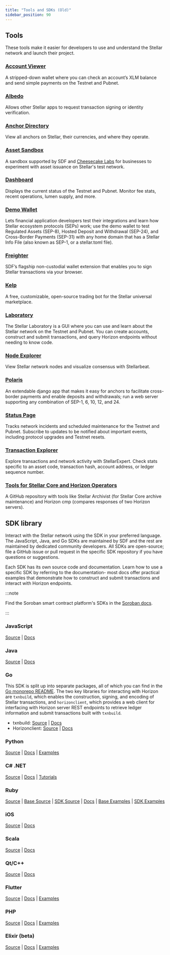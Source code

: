 ```yaml
---
title: "Tools and SDKs (Old)"
sidebar_position: 90
---
```


## Tools

These tools make it easier for developers to use and understand the Stellar network and launch their project.

### [Account Viewer](https://accountviewer.stellar.org/)

A stripped-down wallet where you can check an account’s XLM balance and send simple payments on the Testnet and Pubnet.

### [Albedo](https://albedo.link/)

Allows other Stellar apps to request transaction signing or identity verification.

### [Anchor Directory](https://resources.stellar.org/anchors?)

View all anchors on Stellar, their currencies, and where they operate.

### [Asset Sandbox](https://stellar.cheesecakelabs.com/?utm_source=stellar&utm_medium=landing-page&utm_campaign=stellar-asset-sandbox)

A sandbox supported by SDF and [Cheesecake Labs](https://cheesecakelabs.com/) for businesses to experiment with asset issuance on Stellar's test network.

### [Dashboard](https://dashboard.stellar.org/)

Displays the current status of the Testnet and Pubnet. Monitor fee stats, recent operations, lumen supply, and more.

### [Demo Wallet](https://demo-wallet.stellar.org/)

Lets financial application developers test their integrations and learn how Stellar ecosystem protocols (SEPs) work; use the demo wallet to test Regulated Assets (SEP-8), Hosted Deposit and Withdrawal (SEP-24), and Cross-Border Payments (SEP-31) with any home domain that has a Stellar Info File (also known as SEP-1, or a stellar.toml file).

### [Freighter](https://www.freighter.app/)

SDF’s flagship non-custodial wallet extension that enables you to sign Stellar transactions via your browser.

### [Kelp](https://kelpbot.io/)

A free, customizable, open-source trading bot for the Stellar universal marketplace.

### [Laboratory](https://laboratory.stellar.org/#?network=test)

The Stellar Laboratory is a GUI where you can use and learn about the Stellar network on the Testnet and Pubnet. You can create accounts, construct and submit transactions, and query Horizon endpoints without needing to know code.

### [Node Explorer](https://stellarbeat.io/)

View Stellar network nodes and visualize consensus with Stellarbeat.

### [Polaris](https://django-polaris.readthedocs.io/en/stable/)

An extendable django app that makes it easy for anchors to facilitate cross-border payments and enable deposits and withdrawals; run a web server supporting any combination of SEP-1, 6, 10, 12, and 24.

### [Status Page](https://status.stellar.org/)

Tracks network incidents and scheduled maintenance for the Testnet and Pubnet. Subscribe to updates to be notified about important events, including protocol upgrades and Testnet resets.

### [Transaction Explorer](https://stellar.expert/explorer/public)

Explore transactions and network activity with StellarExpert. Check stats specific to an asset code, transaction hash, account address, or ledger sequence number.

### [Tools for Stellar Core and Horizon Operators](https://github.com/stellar/go/tree/master/tools)

A GitHub repository with tools like Stellar Archivist (for Stellar Core archive maintenance) and Horizon cmp (compares responses of two Horizon servers).

## SDK library

Interact with the Stellar network using the SDK in your preferred language. The JavaScript, Java, and Go SDKs are maintained by SDF and the rest are maintained by dedicated community developers. All SDKs are open-source; file a GitHub issue or pull request in the specific SDK repository if you have questions or suggestions.

Each SDK has its own source code and documentation. Learn how to use a specific SDK by referring to the documentation- most docs offer practical examples that demonstrate how to construct and submit transactions and interact with Horizon endpoints.

:::note

Find the Soroban smart contract platform's SDKs in the [Soroban docs](https://soroban.stellar.org/docs/category/sdks).

:::

### JavaScript

[Source](https://github.com/stellar/js-stellar-sdk) | [Docs](https://stellar.github.io/js-stellar-sdk/)

### Java

[Source](https://github.com/stellar/java-stellar-sdk) | [Docs](https://stellar.github.io/java-stellar-sdk/)

### Go

This SDK is split up into separate packages, all of which you can find in the [Go monorepo README](https://github.com/stellar/go/blob/master/docs/reference/readme.md). The two key libraries for interacting with Horizon are `txnbuild`, which enables the construction, signing, and encoding of Stellar transactions, and `horizonclient`, which provides a web client for interfacing with Horizon server REST endpoints to retrieve ledger information and submit transactions built with `txnbuild`.

- txnbuild: [Source](https://github.com/stellar/go/tree/master/txnbuild) | [Docs](https://godoc.org/github.com/stellar/go/txnbuild)
- Horizonclient: [Source](https://github.com/stellar/go/tree/master/clients/horizonclient) | [Docs](https://godoc.org/github.com/stellar/go/clients/horizonclient)

### Python

[Source](https://github.com/StellarCN/py-stellar-base) | [Docs](https://stellar-sdk.readthedocs.io/en/latest/) | [Examples](https://github.com/StellarCN/py-stellar-base/tree/master/examples)

### C# .NET

[Source](https://github.com/elucidsoft/dotnet-stellar-sdk) | [Docs](https://elucidsoft.github.io/dotnet-stellar-sdk/api/index.html) | [Tutorials](https://elucidsoft.github.io/dotnet-stellar-sdk/tutorials/index.html)

### Ruby

[Source](https://github.com/astroband/ruby-stellar-sdk) | [Base Source](https://github.com/astroband/ruby-stellar-sdk/blob/master/base/README.md) | [SDK Source](https://github.com/astroband/ruby-stellar-sdk/blob/master/sdk/README.md) | [Docs](https://www.rubydoc.info/gems/stellar-sdk) | [Base Examples](https://github.com/astroband/ruby-stellar-sdk/tree/master/base/examples) | [SDK Examples](https://github.com/astroband/ruby-stellar-sdk/tree/master/sdk/examples)

### iOS

[Source](https://github.com/Soneso/stellar-ios-mac-sdk) | [Docs](https://github.com/Soneso/stellar-ios-mac-sdk/tree/master/docs)

### Scala

[Source](https://github.com/Synesso/scala-stellar-sdk) | [Docs](https://synesso.github.io/scala-stellar-sdk/)

### Qt/C++

[Source](https://github.com/bnogalm/StellarQtSDK) | [Docs](https://github.com/bnogalm/StellarQtSDK/wiki)

### Flutter

[Source](https://github.com/Soneso/stellar_flutter_sdk) | [Docs](https://github.com/Soneso/stellar_flutter_sdk/tree/master/documentation) | [Examples](https://github.com/Soneso/stellar_flutter_sdk/tree/master/documentation/sdk_examples)

### PHP

[Source](https://github.com/Soneso/stellar-php-sdk) | [Docs](https://github.com/Soneso/stellar-php-sdk#installation) | [Examples](https://github.com/Soneso/stellar-php-sdk/tree/main/examples)

### Elixir (beta)

[Source](https://github.com/kommitters/stellar_sdk) | [Docs](https://hexdocs.pm/stellar_sdk/readme.html) | [Examples](https://github.com/kommitters/stellar_sdk/blob/main/docs)
